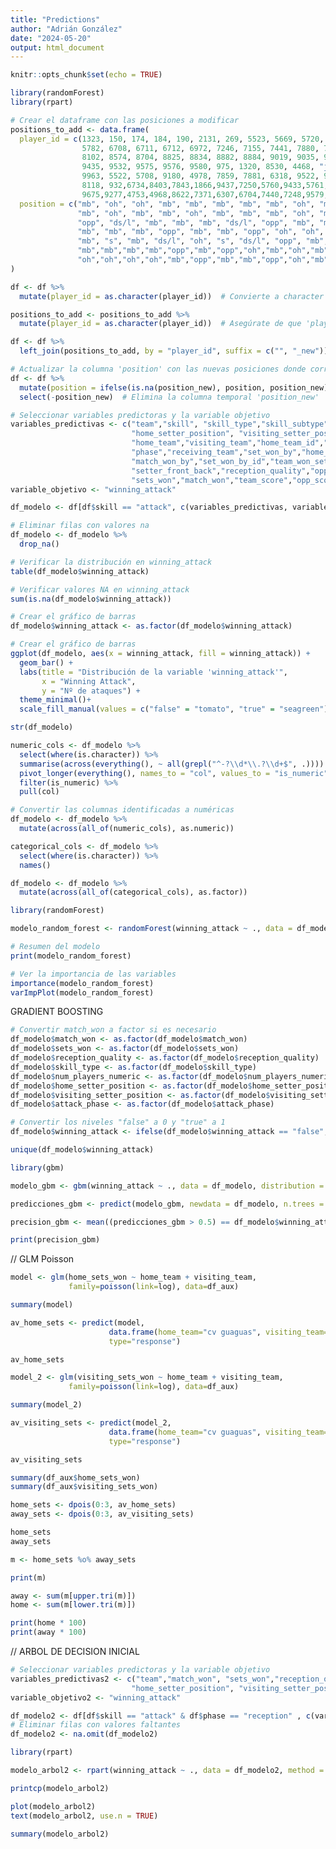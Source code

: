 ---
title: "Predictions"
author: "Adrián González"
date: "2024-05-20"
output: html_document
---

```{r setup, include=FALSE}
knitr::opts_chunk$set(echo = TRUE)
```


```{r}
library(randomForest)
library(rpart)
```

```{r}
# Crear el dataframe con las posiciones a modificar
positions_to_add <- data.frame(
  player_id = c(1323, 150, 174, 184, 190, 2131, 269, 5523, 5669, 5720,
                5782, 6708, 6711, 6712, 6972, 7246, 7155, 7441, 7880, 7910,
                8102, 8574, 8704, 8825, 8834, 8882, 8884, 9019, 9035, 9429,
                9435, 9532, 9575, 9576, 9580, 975, 1320, 8530, 4468, "joa-val", 
                9963, 5522, 5708, 9180, 4978, 7859, 7881, 6318, 9522, 9676, 8883, 9436,
                8118, 932,6734,8403,7843,1866,9437,7250,5760,9433,5761,6710,9430,7336,
                9675,9277,4753,4968,8622,7371,6307,6704,7440,7248,9579,6339),
  position = c("mb", "oh", "oh", "mb", "mb", "mb", "mb", "mb", "oh", "mb",
               "mb", "oh", "mb", "mb", "oh", "mb", "mb", "mb", "oh", "mb",
               "opp", "ds/l", "mb", "mb", "mb", "ds/l", "opp", "mb", "mb", "mb",
               "mb", "mb", "mb", "opp", "mb", "mb", "opp", "oh", "oh", "oh", "mb", 
               "mb", "s", "mb", "ds/l", "oh", "s", "ds/l", "opp", "mb", "oh", "oh",
               "mb","mb","mb","mb","opp","mb","opp","oh","mb","oh","mb","opp","opp","oh",
               "oh","oh","oh","oh","mb","opp","mb","mb","opp","oh","mb","oh")
)

df <- df %>% 
  mutate(player_id = as.character(player_id))  # Convierte a character si no lo es

positions_to_add <- positions_to_add %>% 
  mutate(player_id = as.character(player_id))  # Asegúrate de que 'player_id' sea character

df <- df %>%
  left_join(positions_to_add, by = "player_id", suffix = c("", "_new"))

# Actualizar la columna 'position' con las nuevas posiciones donde correspondan
df <- df %>%
  mutate(position = ifelse(is.na(position_new), position, position_new)) %>%
  select(-position_new)  # Elimina la columna temporal 'position_new'
```



```{r}
# Seleccionar variables predictoras y la variable objetivo
variables_predictivas <- c("team","skill", "skill_type","skill_subtype","num_players", "num_players_numeric",
                           "home_setter_position", "visiting_setter_position", "attack_phase","set_number",
                           "home_team","visiting_team","home_team_id","visiting_team_id","team_id","serving_team",
                           "phase","receiving_team","set_won_by","home_sets_won","visiting_sets_won",
                           "match_won_by","set_won_by_id","team_won_set","match_won_by_id","team_won_match","setter_position",
                           "setter_front_back","reception_quality","opponent",
                           "sets_won","match_won","team_score","opp_score","position")
variable_objetivo <- "winning_attack"

```

```{r}
df_modelo <- df[df$skill == "attack", c(variables_predictivas, variable_objetivo), drop = FALSE]

# Eliminar filas con valores na
df_modelo <- df_modelo %>%
  drop_na()
```




```{r}
# Verificar la distribución en winning_attack
table(df_modelo$winning_attack)

# Verificar valores NA en winning_attack
sum(is.na(df_modelo$winning_attack))
```
```{r}
# Crear el gráfico de barras
df_modelo$winning_attack <- as.factor(df_modelo$winning_attack)

# Crear el gráfico de barras
ggplot(df_modelo, aes(x = winning_attack, fill = winning_attack)) +
  geom_bar() +
  labs(title = "Distribución de la variable 'winning_attack'",
       x = "Winning Attack",
       y = "Nº de ataques") +
  theme_minimal()+
  scale_fill_manual(values = c("false" = "tomato", "true" = "seagreen"))
```
```{r}
str(df_modelo)
```


```{r}
numeric_cols <- df_modelo %>%
  select(where(is.character)) %>%
  summarise(across(everything(), ~ all(grepl("^-?\\d*\\.?\\d+$", .)))) %>%
  pivot_longer(everything(), names_to = "col", values_to = "is_numeric") %>%
  filter(is_numeric) %>%
  pull(col)

# Convertir las columnas identificadas a numéricas
df_modelo <- df_modelo %>%
  mutate(across(all_of(numeric_cols), as.numeric))

categorical_cols <- df_modelo %>%
  select(where(is.character)) %>%
  names()

df_modelo <- df_modelo %>%
  mutate(across(all_of(categorical_cols), as.factor))
```



```{r}
library(randomForest)

modelo_random_forest <- randomForest(winning_attack ~ ., data = df_modelo, importance = TRUE)

# Resumen del modelo
print(modelo_random_forest)

# Ver la importancia de las variables
importance(modelo_random_forest)
varImpPlot(modelo_random_forest)

```





GRADIENT BOOSTING

```{r}
# Convertir match_won a factor si es necesario
df_modelo$match_won <- as.factor(df_modelo$match_won)
df_modelo$sets_won <- as.factor(df_modelo$sets_won)
df_modelo$reception_quality <- as.factor(df_modelo$reception_quality)
df_modelo$skill_type <- as.factor(df_modelo$skill_type)
df_modelo$num_players_numeric <- as.factor(df_modelo$num_players_numeric)
df_modelo$home_setter_position <- as.factor(df_modelo$home_setter_position)
df_modelo$visiting_setter_position <- as.factor(df_modelo$visiting_setter_position)
df_modelo$attack_phase <- as.factor(df_modelo$attack_phase)

```

```{r}
# Convertir los niveles "false" a 0 y "true" a 1
df_modelo$winning_attack <- ifelse(df_modelo$winning_attack == "false", 0, 1)

unique(df_modelo$winning_attack)
```


```{r}
library(gbm)

modelo_gbm <- gbm(winning_attack ~ ., data = df_modelo, distribution = "bernoulli", n.trees = 1000, interaction.depth = 4, shrinkage = 0.01, bag.fraction = 0.5)

predicciones_gbm <- predict(modelo_gbm, newdata = df_modelo, n.trees = 1000, type = "response")

precision_gbm <- mean((predicciones_gbm > 0.5) == df_modelo$winning_attack)

print(precision_gbm)

```




// GLM Poisson


```{r}
model <- glm(home_sets_won ~ home_team + visiting_team, 
             family=poisson(link=log), data=df_aux)

summary(model)
```

```{r}

av_home_sets <- predict(model, 
                      data.frame(home_team="cv guaguas", visiting_team="cv melilla"), 
                      type="response")

av_home_sets
```


```{r}
model_2 <- glm(visiting_sets_won ~ home_team + visiting_team, 
             family=poisson(link=log), data=df_aux)

summary(model_2)
```



```{r}
av_visiting_sets <- predict(model_2, 
                      data.frame(home_team="cv guaguas", visiting_team="cv melilla"), 
                      type="response")

av_visiting_sets
```

```{r}
summary(df_aux$home_sets_won)
summary(df_aux$visiting_sets_won)
```



```{r}
home_sets <- dpois(0:3, av_home_sets) 
away_sets <- dpois(0:3, av_visiting_sets)

home_sets
away_sets

m <- home_sets %o% away_sets

print(m)
```

```{r}
away <- sum(m[upper.tri(m)])
home <- sum(m[lower.tri(m)])

print(home * 100)
print(away * 100)
```



// ARBOL DE DECISION INICIAL

```{r}
# Seleccionar variables predictoras y la variable objetivo
variables_predictivas2 <- c("team","match_won", "sets_won","reception_quality", "skill_type", "num_players_numeric",
                           "home_setter_position", "visiting_setter_position", "attack_phase","phase")
variable_objetivo2 <- "winning_attack"

```

```{r}
df_modelo2 <- df[df$skill == "attack" & df$phase == "reception" , c(variables_predictivas2, variable_objetivo2), drop = FALSE]
# Eliminar filas con valores faltantes
df_modelo2 <- na.omit(df_modelo2)
```

```{r}
library(rpart)

modelo_arbol2 <- rpart(winning_attack ~ ., data = df_modelo2, method = "class")

printcp(modelo_arbol2)

plot(modelo_arbol2)
text(modelo_arbol2, use.n = TRUE)

summary(modelo_arbol2)
```

